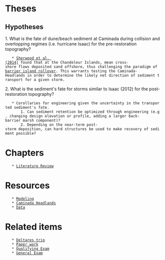 = Theses =

== Hypotheses ==
1. What is the fate of dune/beach sediment at Caminada during collision and overtopping regimes (i.e. hurricane Isaac) for the pre-restoration topography?
	* [[Sherwood et al. (2014)]] found that at the Chandeleur Islands, mean cross-shore flows deposited sand offshore, thus challenging the paradigm of [[barrier island rollover]]. This warrants testing the Caminada-Headlands in order to determine the likely net direction of sediment transport for a given storm.

2. What is the sediment's fate for storms similar to Isaac (2012) for the post-restoration topography?
	* Corollaries for engineering given the uncertainty in the transported sediment's fate.
		1. Can sediment retention be optimized through engineering (e.g. changing design elevation or profile, adding a larger back-barrier marsh component)?
		2. Depending on the near-term post-storm deposition, can hard structures be used to make recovery of sediment possible?

= Chapters =
	* [[Literature Review]]

= Resources =
	* [[Modeling]]
	* [[Caminada Headlands]]
	* [[Phd data|Data]]

= Related items =
	* [[Deltares trip]]
	* [[Paper work]]
	* [[Qualifying Exam]]
	* [[general_exam|General Exam]]
